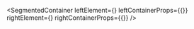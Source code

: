 
<SegmentedContainer
  leftElement={<DatasetStateDesc />}
  leftContainerProps={{}}
  rightElement={<DatasetStateVisualAutomate />}
  rightContainerProps={{}}
/>

<div
  class={"spacer"}
/>



